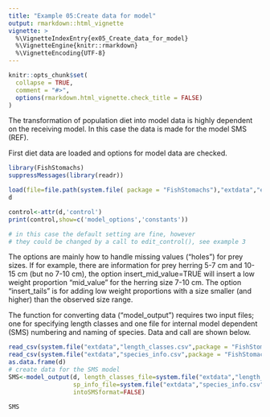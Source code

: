 ```yaml
---
title: "Example 05:Create data for model"
output: rmarkdown::html_vignette
vignette: >
  %\VignetteIndexEntry{ex05_Create_data_for_model}
  %\VignetteEngine{knitr::rmarkdown}
  %\VignetteEncoding{UTF-8}
---
```


```r
knitr::opts_chunk$set(
  collapse = TRUE,
  comment = "#>",
  options(rmarkdown.html_vignette.check_title = FALSE) 
)
```


The transformation of population diet into model data is highly dependent on the receiving model. In this case the data is made for the model SMS (REF).

First diet data are loaded and options for model data are checked.

```r
library(FishStomachs)
suppressMessages(library(readr))

load(file=file.path(system.file( package = "FishStomachs"),"extdata","ex03d.Rdata"))
d

control<-attr(d,'control')
print(control,show=c('model_options','constants'))

# in this case the default setting are fine, however 
# they could be changed by a call to edit_control(), see example 3

```

The options are mainly how to handle missing values ("holes") for prey sizes. If for example, there are information for prey herring 5-7 cm and 10-15 cm (but no 7-10 cm), the option insert_mid_value=TRUE will insert a low weight proportion  "mid_value" for the herring size 7-10 cm. The option "insert_tails" is for adding low weight proportions with a size smaller (and higher) than the observed size range.



The function for converting data ("model_output") requires two input files; one for specifying length classes and one file for internal model dependent (SMS) numbering and naming of species. Data and call are shown below.

```r

read_csv(system.file("extdata","length_classes.csv",package = "FishStomachs"),col_types=cols())
read_csv(system.file("extdata","species_info.csv",package = "FishStomachs"),col_types=cols())
as.data.frame(d)
# create data for the SMS model
SMS<-model_output(d, length_classes_file=system.file("extdata","length_classes.csv",package = "FishStomachs"),
                  sp_info_file=system.file("extdata","species_info.csv",package = "FishStomachs"),
                  intoSMSformat=FALSE) 
 
SMS
```
